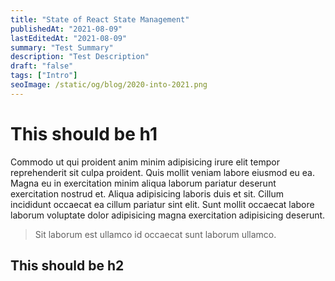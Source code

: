 ```yaml
---
title: "State of React State Management"
publishedAt: "2021-08-09"
lastEditedAt: "2021-08-09"
summary: "Test Summary"
description: "Test Description"
draft: "false"
tags: ["Intro"]
seoImage: /static/og/blog/2020-into-2021.png
---
```


# This should be h1

Commodo ut qui proident anim minim adipisicing irure elit tempor reprehenderit sit culpa proident. Quis mollit veniam labore eiusmod eu ea. Magna eu in exercitation minim aliqua laborum pariatur deserunt exercitation nostrud et. Aliqua adipisicing laboris duis et sit. Cillum incididunt occaecat ea cillum pariatur sint elit. Sunt mollit occaecat labore laborum voluptate dolor adipisicing magna exercitation adipisicing deserunt.

> Sit laborum est ullamco id occaecat sunt laborum ullamco.

## This should be h2

